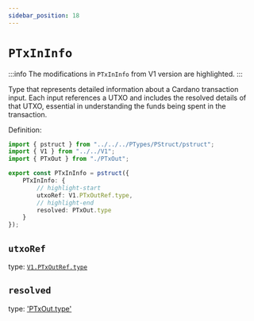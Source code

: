```yaml
---
sidebar_position: 18
---
```


# `PTxInInfo`

:::info
The modifications in `PTxInInfo` from V1 version are highlighted.
:::


Type that represents detailed information about a Cardano transaction input. 
Each input references a UTXO and includes the resolved details of that UTXO, essential in understanding the funds being spent in the transaction.

Definition:

```ts
import { pstruct } from "../../../PTypes/PStruct/pstruct";
import { V1 } from "../../V1";
import { PTxOut } from "./PTxOut";

export const PTxInInfo = pstruct({
    PTxInInfo: {
        // highlight-start
        utxoRef: V1.PTxOutRef.type,
        // highlight-end
        resolved: PTxOut.type
    }
});
```

## `utxoRef`

type: [`V1.PTxOutRef.type`](../../V1/Tx/PTxOutRef)

## `resolved`

type: ['PTxOut.type'](./PTxOut)